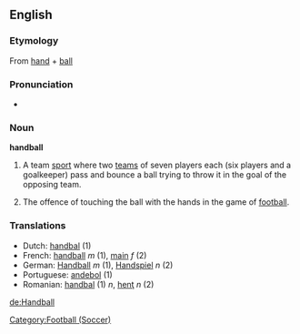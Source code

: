 ==English==

===Etymology===
{{wikipedia}}
From [[hand]] + [[ball]]

===Pronunciation===
*{{audio|en-us-handball.ogg|Audio (US)}}

===Noun===
'''handball'''

# {{sports}} A team [[sport]] where two [[teams]] of seven players each (six players and a goalkeeper) pass and bounce a ball trying to throw it in the goal of the opposing team.
#The offence of touching the ball with the hands in the game of [[football]].

===Translations===
*Dutch: [[handbal]] (1)
*French: [[handball]] ''m'' (1), [[main]] ''f'' (2)
*German: [[Handball]] ''m'' (1), [[Handspiel]] ''n'' (2)
*Portuguese: [[andebol]] (1)
*Romanian: [[handbal]] (1) ''n'', [[henţ]] ''n'' (2)

[[de:Handball]]

[[Category:Football (Soccer)]]
